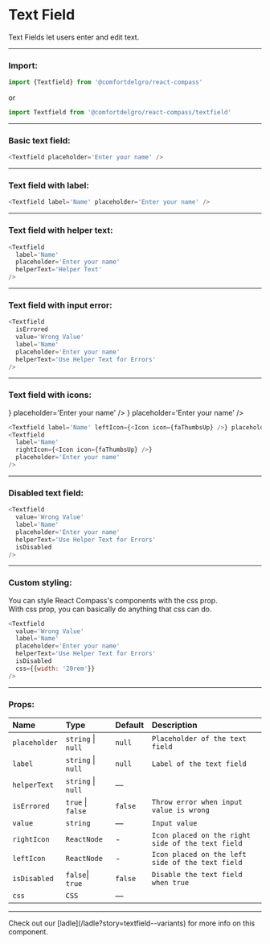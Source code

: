 
# Text Field

Text Fields let users enter and edit text.

---

### Import:

```js
import {Textfield} from '@comfortdelgro/react-compass'
```

or

```js
import Textfield from '@comfortdelgro/react-compass/textfield'
```

---

### Basic text field:

<section className={styles.avatarShowcaseContainer}>
  <Textfield placeholder='Enter your name' />
</section>

```js
<Textfield placeholder='Enter your name' />
```

---

### Text field with label:

<section className={styles.avatarShowcaseContainer}>
  <Textfield label='Name' placeholder='Enter your name' />
</section>

```js
<Textfield label='Name' placeholder='Enter your name' />
```

---

### Text field with helper text:

<section className={styles.avatarShowcaseContainer}>
  <Textfield
    label='Name'
    placeholder='Enter your name'
    helperText='Helper Text'
  />
</section>

```js
<Textfield
  label='Name'
  placeholder='Enter your name'
  helperText='Helper Text'
/>
```

---

### Text field with input error:

<section className={styles.avatarShowcaseContainer}>
  <Textfield
    isErrored
    value='Wrong Value'
    label='Name'
    placeholder='Enter your name'
    helperText='Use Helper Text for Errors'
  />
</section>

```js
<Textfield
  isErrored
  value='Wrong Value'
  label='Name'
  placeholder='Enter your name'
  helperText='Use Helper Text for Errors'
/>
```

---

### Text field with icons:

<section className={styles.avatarShowcaseContainer}>
  <Textfield
    label='Name'
    leftIcon={<Icon icon={faThumbsUp} />}
    placeholder='Enter your name'
  />
  <Textfield
    label='Name'
    rightIcon={<Icon icon={faThumbsUp} />}
    placeholder='Enter your name'
  />
</section>

```js
<Textfield label='Name' leftIcon={<Icon icon={faThumbsUp} />} placeholder='Enter your name' />
<Textfield
  label='Name'
  rightIcon={<Icon icon={faThumbsUp} />}
  placeholder='Enter your name'
/>
```

---

### Disabled text field:

<section className={styles.avatarShowcaseContainer}>
  <Textfield
    value='Wrong Value'
    label='Name'
    placeholder='Enter your name'
    helperText='Use Helper Text for Errors'
    isDisabled
  />
</section>

```js
<Textfield
  value='Wrong Value'
  label='Name'
  placeholder='Enter your name'
  helperText='Use Helper Text for Errors'
  isDisabled
/>
```

---

### Custom styling:

You can style React Compass's components with the css prop. <br/>
With css prop, you can basically do anything that css can do.

<section className={styles.avatarShowcaseContainer}>
  <Textfield
    value='Wrong Value'
    label='Name'
    placeholder='Enter your name'
    helperText='Use Helper Text for Errors'
    isDisabled
    css={{width: '20rem'}}
  />
</section>

```js
<Textfield
  value='Wrong Value'
  label='Name'
  placeholder='Enter your name'
  helperText='Use Helper Text for Errors'
  isDisabled
  css={{width: '20rem'}}
/>
```

---

### Props:

| Name          | Type               | Default | Description                                       |
| :------------ | :----------------- | :------ | :------------------------------------------------ |
| `placeholder` | `string` \| `null` | `null`  | `Placeholder of the text field`                   |
| `label`       | `string` \| `null` | `null`  | `Label of the text field`                         |
| `helperText`  | `string` \| `null` | —       |                                                   |
| `isErrored`   | `true` \| `false`  | `false` | `Throw error when input value is wrong`           |
| `value`       | `string`           | —       | `Input value`                                     |
| `rightIcon`   | `ReactNode`        | -       | `Icon placed on the right side of the text field` |
| `leftIcon`    | `ReactNode`        | -       | `Icon placed on the left side of the text field`  |
| `isDisabled`  | `false`\| `true`   | `false` | `Disable the text field when true`                |
| `css `        | `CSS`              | —       |                                                   |

---

<Callout>
  Check out our [ladle](/ladle?story=textfield--variants) for more info on this
  component.
</Callout>
